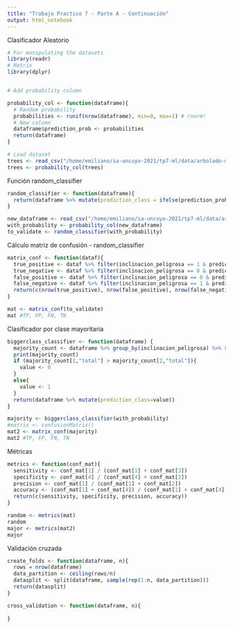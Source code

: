 ```yaml
---
title: "Trabajo Practico 7 - Parte A - Continuación"
output: html_notebook
---
```


Clasificador Aleatorio

```r
# For manipulating the datasets
library(readr)
# Matrix
library(dplyr) 


# Add probability column

probability_col <- function(dataframe){
  # Random probability
  probabilities <- runif(nrow(dataframe), min=0, max=1) # rnorm!
  # New column
  dataframe$prediction_prob <- probabilities
  return(dataframe)
}

# Load dataset 
trees <- read_csv("/home/emiliano/ia-uncuyo-2021/tp7-ml/data/arbolado-mza-dataset.csv")
trees <- probability_col(trees)

```

Función random_classifier

```r
random_classifier <- function(dataframe){
  return(dataframe %>% mutate(prediction_class = ifelse(prediction_prob > 0.5, 1 ,0)))
}

new_dataframe <- read_csv("/home/emiliano/ia-uncuyo-2021/tp7-ml/data/arbolado-publico-mendoza-2021-valid.csv")
with_probability <- probability_col(new_dataframe)
to_validate <- random_classifier(with_probability)
```

Cálculo matriz de confusión - random_classifier

```r
matrix_conf <- function(dataf){
  true_positive <- dataf %>% filter(inclinacion_peligrosa == 1 & prediction_class == 1)
  true_negative <- dataf %>% filter(inclinacion_peligrosa == 0 & prediction_class == 0)
  false_positive <- dataf %>% filter(inclinacion_peligrosa == 0 & prediction_class == 1)
  false_negative <- dataf %>% filter(inclinacion_peligrosa == 1 & prediction_class == 0)
  return(c(nrow(true_positive), nrow(false_positive), nrow(false_negative), nrow(true_negative)))
}

mat <- matrix_conf(to_validate)
mat #TP, FP, FN, TN
```

Clasificador por clase mayoritaria

```r
biggerclass_classifier <- function(dataframe) {
  majority_count <- dataframe %>% group_by(inclinacion_peligrosa) %>% summarise(total=n())
  print(majority_count)
  if (majority_count[1,"total"] > majority_count[2,"total"]){
    value <- 0
  }
  else{
    value <- 1
  }
  return(dataframe %>% mutate(prediction_class=value))
}

majority <- biggerclass_classifier(with_probability)
#matrix <- confusionMatrix()
mat2 <- matrix_conf(majority)
mat2 #TP, FP, FN, TN
```

Métricas

```r
metrics <- function(conf_mat){
  sensitivity <- conf_mat[1] / (conf_mat[1] + conf_mat[3])
  specificity <- conf_mat[4] / (conf_mat[4] + conf_mat[2])
  precision <- conf_mat[1] / (conf_mat[1] + conf_mat[2])
  accuracy <- (conf_mat[1] + conf_mat[4]) / (conf_mat[1] + conf_mat[4] + conf_mat[2] + conf_mat[3])
  return(c(sensitivity, specificity, precision, accuracy))
}

random <- metrics(mat)
random
major <- metrics(mat2)
major
```

Validación cruzada

```r
create_folds <- function(dataframe, n){
  rows = nrow(dataframe)
  data_partition <- ceiling(rows/n)
  datasplit <- split(dataframe, sample(rep(1:n, data_partition)))
  return(datasplit)
}

cross_validation <- function(dataframe, n){
  
}
```